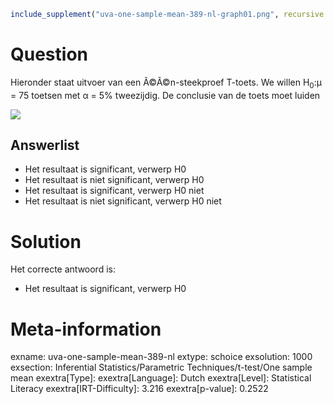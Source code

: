 ```r
include_supplement("uva-one-sample-mean-389-nl-graph01.png", recursive = TRUE)
```

Question
========

Hieronder staat uitvoer van een Ã©Ã©n-steekproef T-toets. We willen
H~0~:μ = 75 toetsen met α = 5% tweezijdig. De conclusie van de toets
moet luiden

![](uva-one-sample-mean-389-nl-graph01.png)

Answerlist
----------

* Het resultaat is significant, verwerp H0
* Het resultaat is niet significant, verwerp H0
* Het resultaat is significant, verwerp H0 niet
* Het resultaat is niet significant, verwerp H0 niet

Solution
========

Het correcte antwoord is: 

* Het resultaat is significant, verwerp H0

Meta-information
================
exname: uva-one-sample-mean-389-nl
extype: schoice
exsolution: 1000
exsection: Inferential Statistics/Parametric Techniques/t-test/One sample mean
exextra[Type]: 
exextra[Language]: Dutch
exextra[Level]: Statistical Literacy
exextra[IRT-Difficulty]: 3.216
exextra[p-value]: 0.2522
